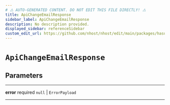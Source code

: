 ```yaml
---
# ⚠️ AUTO-GENERATED CONTENT. DO NOT EDIT THIS FILE DIRECTLY! ⚠️
title: ApiChangeEmailResponse
sidebar_label: ApiChangeEmailResponse
description: No description provided.
displayed_sidebar: referenceSidebar
custom_edit_url: https://github.com/nhost/nhost/edit/main/packages/hasura-auth-js/src/utils/types.ts#L182
---
```


# `ApiChangeEmailResponse`

## Parameters

---

**<span className="parameter-name">error</span>** <span className="optional-status">required</span> `null` | `ErrorPayload`

---
